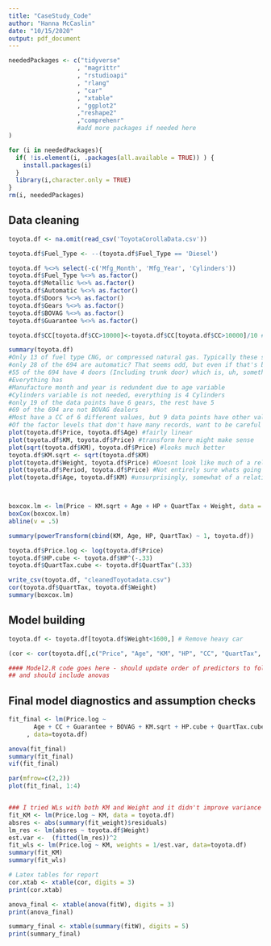 ```yaml
---
title: "CaseStudy_Code"
author: "Hanna McCaslin"
date: "10/15/2020"
output: pdf_document
---
```

```r
neededPackages <- c("tidyverse"
                   , "magrittr"
                   , "rstudioapi"
                   , "rlang"
                   , "car"
                   , "xtable"
                   , "ggplot2"
                   ,"reshape2"
                   ,"comprehenr"
                   #add more packages if needed here
)

for (i in neededPackages){
  if( !is.element(i, .packages(all.available = TRUE)) ) {
    install.packages(i)
  }
  library(i,character.only = TRUE)
}
rm(i, neededPackages)
```

## Data cleaning

```r
toyota.df <- na.omit(read_csv('ToyotaCorollaData.csv'))

toyota.df$Fuel_Type <- --(toyota.df$Fuel_Type == 'Diesel')

toyota.df %<>% select(-c('Mfg_Month', 'Mfg_Year', 'Cylinders')) 
toyota.df$Fuel_Type %<>% as.factor()
toyota.df$Metallic %<>% as.factor()
toyota.df$Automatic %<>% as.factor()
toyota.df$Doors %<>% as.factor()
toyota.df$Gears %<>% as.factor()
toyota.df$BOVAG %<>% as.factor()
toyota.df$Guarantee %<>% as.factor()

toyota.df$CC[toyota.df$CC>10000]<-toyota.df$CC[toyota.df$CC>10000]/10 # replace typo

summary(toyota.df)
#Only 13 of fuel type CNG, or compressed natural gas. Typically these sorts of vehicles are busses
#only 28 of the 694 are automatic? That seems odd, but even if that's backwards it won't affect the model, only the interpretation of the results. 
#55 of the 694 have 4 doors (Including trunk door) which is, uh, something
#Everything has 
#Manufacture month and year is redundent due to age variable
#Cylinders variable is not needed, everything is 4 Cylinders
#only 19 of the data points have 6 gears, the rest have 5
#69 of the 694 are not BOVAG dealers
#Most have a CC of 6 different values, but 9 data points have other values 
#Of the factor levels that don't have many records, want to be careful about including them
plot(toyota.df$Price, toyota.df$Age) #fairly linear
plot(toyota.df$KM, toyota.df$Price) #transform here might make sense
plot(sqrt(toyota.df$KM), toyota.df$Price) #looks much better
toyota.df$KM.sqrt <- sqrt(toyota.df$KM)
plot(toyota.df$Weight, toyota.df$Price) #Doesnt look like much of a relationship at all here
plot(toyota.df$Period, toyota.df$Price) #Not entirely sure whats going on here, should this be a factor? 
plot(toyota.df$Age, toyota.df$KM) #unsurprisingly, somewhat of a relationship between KM and age, although the sqrt(KM) variable is more linear



boxcox.lm <- lm(Price ~ KM.sqrt + Age + HP + QuartTax + Weight, data = toyota.df)
boxCox(boxcox.lm)
abline(v = .5)

summary(powerTransform(cbind(KM, Age, HP, QuartTax) ~ 1, toyota.df))

toyota.df$Price.log <- log(toyota.df$Price)
toyota.df$HP.cube <- toyota.df$HP^(-.33)
toyota.df$QuartTax.cube <- toyota.df$QuartTax^(.33)

write_csv(toyota.df, "cleanedToyotadata.csv")
cor(toyota.df$QuartTax, toyota.df$Weight)
summary(boxcox.lm)
```

## Model building 

```r
toyota.df <- toyota.df[toyota.df$Weight<1600,] # Remove heavy car

(cor <- cor(toyota.df[,c("Price", "Age", "KM", "HP", "CC", "QuartTax", "Weight", "Period")]))

#### Model2.R code goes here - should update order of predictors to follow correlations #####
## and should include anovas 

```

## Final model diagnostics and assumption checks
```r

fit_final <- lm(Price.log ~ 
       Age + CC + Guarantee + BOVAG + KM.sqrt + HP.cube + QuartTax.cube + Weight
     , data=toyota.df)

anova(fit_final)
summary(fit_final)
vif(fit_final)

par(mfrow=c(2,2))
plot(fit_final, 1:4)


### I tried WLs with both KM and Weight and it didn't improve variance at all 
fit_KM <- lm(Price.log ~ KM, data = toyota.df)
absres <- abs(summary(fit_weight)$residuals)
lm_res <- lm(absres ~ toyota.df$Weight)
est.var <-  (fitted(lm_res))^2 
fit_wls <- lm(Price.log ~ KM, weights = 1/est.var, data=toyota.df)
summary(fit_KM)
summary(fit_wls)

```



```r
# Latex tables for report
cor.xtab <- xtable(cor, digits = 3)
print(cor.xtab)

anova_final <- xtable(anova(fitW), digits = 3)
print(anova_final)

summary_final <- xtable(summary(fitW), digits = 5)
print(summary_final)

```


